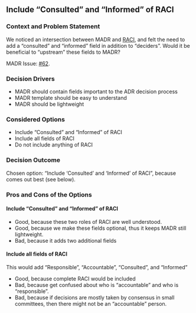 ## Include "Consulted" and "Informed" of RACI

### Context and Problem Statement

We noticed an intersection between MADR and [RACI](https://en.wikipedia.org/wiki/Responsibility_assignment_matrix), and felt the need to add a "consulted" and "informed" field in addition to "deciders".
Would it be beneficial to "upstream" these fields to MADR?

MADR Issue: [#62](https://github.com/adr/madr/issues/62).

### Decision Drivers

* MADR should contain fields important to the ADR decision process
* MADR template should be easy to understand
* MADR should be lightweight

### Considered Options

* Include "Consulted" and "Informed" of RACI
* Include all fields of RACI
* Do not include anything of RACI

### Decision Outcome

Chosen option: "Include 'Consulted' and 'Informed' of RACI", because comes out best (see below).

### Pros and Cons of the Options

#### Include "Consulted" and "Informed" of RACI

* Good, because these two roles of RACI are well understood.
* Good, because we make these fields optional, thus it keeps MADR still lightweight.
* Bad, because it adds two additional fields

#### Include all fields of RACI

This would add "Responsible", "Accountable", "Consulted", and "Informed"

* Good, because complete RACI would be included
* Bad, because get confused about who is "accountable" and who is "responsible".
* Bad, because if decisions are mostly taken by consensus in small committees, then there might not be an "accountable" person.
